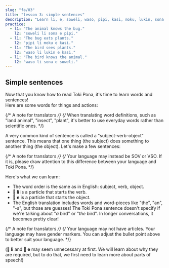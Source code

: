 ```yaml
---
slug: "fa/03"
title: "lesson 3: simple sentences"
description: "Learn li, e, soweli, waso, pipi, kasi, moku, lukin, sona!"
practice:
  - l1: "The animal knows the bug."
    l2: "soweli li sona e pipi."
  - l1: "The bug eats plants."
    l2: "pipi li moku e kasi."
  - l1: "The bird sees plants."
    l2: "waso li lukin e kasi."
  - l1: "The bird knows the animal."
    l2: "waso li sona e soweli."
---
```



## Simple sentences

Now that you know how to read Toki Pona, it's time to learn words and sentences!  
Here are some words for things and actions:

<List>
  <Word sl="soweli" m="land animal, like a cat, dog, cow, mouse, elephant" />
  <Word sl="waso" m="bird, like a pigeon, goose, owl" />
  <Word sl="pipi" m="insect, like a beetle, ant, butterfly, spider" />
  <Word sl="kasi" m="plant, like a clover, birch tree, cactus, moss" />
  <Word sl="moku" m="to consume" />
  <Word sl="lukin" m="to see" />
  <Word sl="sona" m="to know" />
</List>

{/* A note for translators */}
{/*
  When translating word definitions, such as "land animal", "insect", "plant",
  it's better to use everyday words rather than scientific ones.
*/}

A very common kind of sentence is called a "subject-verb-object" sentence. This means that one thing (the subject) does something to another thing (the object). Let's make a few sentences:

{/* A note for translators */}
{/*
  Your language may instead be SOV or VSO. If it is, please draw attention
  to this difference between your language and Toki Pona.
*/}

<List>
  <Sentence sl="soweli li moku e kasi." m="The animal eats plants." />
  <Sentence sl="waso li moku e pipi." m="The bird eats bugs." />
  <Sentence sl="pipi li lukin e soweli." m="The insect sees an animal." />
  <Sentence sl="waso li sona e kasi." m="The bird knows the tree." />
</List>

Here's what we can learn:

- The word order is the same as in English: subject, verb, object.
- **󱤧 li** is a particle that starts the verb.
- **󱤉 e** is a particle that starts the object.
- The English translation includes words and word-pieces like "the", "an", "-s", but those are guesses! The Toki Pona sentence doesn't specify if we're talking about "_a_ bird" or "_the_ bird". In longer conversations, it becomes pretty clear!

{/* A note for translators */}
{/*
  Your language may not have articles. Your language may have gender markers.
  You can adjust the bullet point above to better suit your language.
*/}

(**󱤧 li** and **󱤉 e** may seem unnecessary at first. We will learn about why they are required, but to do that, we first need to learn more about parts of speech!)

<Practice exercises={frontmatter.practice} />
